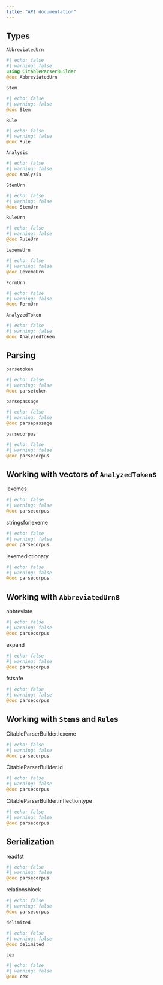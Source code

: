```yaml
---
title: "API documentation"
---
```


## Types




`AbbreviatedUrn` 

:::{.callout-note appearance="minimal"}
```julia
#| echo: false
#| warning: false
using CitableParserBuilder
@doc AbbreviatedUrn
```
:::


`Stem`


:::{.callout-note appearance="minimal"}
```julia
#| echo: false
#| warning: false
@doc Stem
```
:::


`Rule`

:::{.callout-note appearance="minimal"}
```julia
#| echo: false
#| warning: false
@doc Rule
```
:::


`Analysis`

:::{.callout-note appearance="minimal"}
```julia
#| echo: false
#| warning: false
@doc Analysis
```
:::

`StemUrn`

:::{.callout-note appearance="minimal"}
```julia
#| echo: false
#| warning: false
@doc StemUrn
```
:::

`RuleUrn`

:::{.callout-note appearance="minimal"}
```julia
#| echo: false
#| warning: false
@doc RuleUrn
```
:::

`LexemeUrn`

:::{.callout-note appearance="minimal"}
```julia
#| echo: false
#| warning: false
@doc LexemeUrn
```
:::

`FormUrn`

:::{.callout-note appearance="minimal"}
```julia
#| echo: false
#| warning: false
@doc FormUrn
```
:::

`AnalyzedToken`

:::{.callout-note appearance="minimal"}
```julia
#| echo: false
#| warning: false
@doc AnalyzedToken
```
:::


## Parsing

`parsetoken`

:::{.callout-note appearance="minimal"}
```julia
#| echo: false
#| warning: false
@doc parsetoken
```
:::



`parsepassage`

:::{.callout-note appearance="minimal"}
```julia
#| echo: false
#| warning: false
@doc parsepassage
```
:::

`parsecorpus`

:::{.callout-note appearance="minimal"}
```julia
#| echo: false
#| warning: false
@doc parsecorpus
```
:::


## Working with vectors of `AnalyzedToken`s


lexemes


:::{.callout-note appearance="minimal"}
```julia
#| echo: false
#| warning: false
@doc parsecorpus
```
:::

stringsforlexeme


:::{.callout-note appearance="minimal"}
```julia
#| echo: false
#| warning: false
@doc parsecorpus
```
:::

lexemedictionary


:::{.callout-note appearance="minimal"}
```julia
#| echo: false
#| warning: false
@doc parsecorpus
```
:::


## Working with `AbbreviatedUrn`s


abbreviate


:::{.callout-note appearance="minimal"}
```julia
#| echo: false
#| warning: false
@doc parsecorpus
```
:::

expand


:::{.callout-note appearance="minimal"}
```julia
#| echo: false
#| warning: false
@doc parsecorpus
```
:::

fstsafe


:::{.callout-note appearance="minimal"}
```julia
#| echo: false
#| warning: false
@doc parsecorpus
```
:::



## Working with `Stem`s and `Rule`s


CitableParserBuilder.lexeme


:::{.callout-note appearance="minimal"}
```julia
#| echo: false
#| warning: false
@doc parsecorpus
```
:::

CitableParserBuilder.id


:::{.callout-note appearance="minimal"}
```julia
#| echo: false
#| warning: false
@doc parsecorpus
```
:::

CitableParserBuilder.inflectiontype


:::{.callout-note appearance="minimal"}
```julia
#| echo: false
#| warning: false
@doc parsecorpus
```
:::



## Serialization


readfst



:::{.callout-note appearance="minimal"}
```julia
#| echo: false
#| warning: false
@doc parsecorpus
```
:::

relationsblock



:::{.callout-note appearance="minimal"}
```julia
#| echo: false
#| warning: false
@doc parsecorpus
```
:::

`delimited`



:::{.callout-note appearance="minimal"}
```julia
#| echo: false
#| warning: false
@doc delimited
```
:::

`cex`



:::{.callout-note appearance="minimal"}
```julia
#| echo: false
#| warning: false
@doc cex
```
:::

